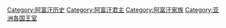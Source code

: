 [[Category:阿富汗历史|Category:阿富汗历史]]
[[Category:阿富汗君主|Category:阿富汗君主]]
[[Category:阿富汗家族|Category:阿富汗家族]]
[[Category:亚洲各国王室|Category:亚洲各国王室]]